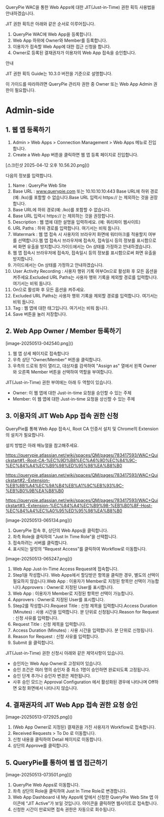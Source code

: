 QueryPie WAC을 통한 Web Apps에 대한 JIT(Just-in-Time) 권한 획득 사용법을 안내하겠습니다.

JIT 권한 획득은 아래와 같은 순서로 이루어집니다.

1. QueryPie WAC에 Web App을 등록합니다.
2. Web App 하위에 Owner와 Member를 등록합니다.
3. 이용자가 접속할 Web App에 대한 접근 신청을 합니다.
4. Owner로 등록된 결재권자가 이용자의 Web App 접속을 승인합니다.

안내

JIT 권한 획득 Guide는 10.3.0 버전을 기준으로 설명합니다.

이 가이드를 따라하려면 QueryPie 관리자 권한 중 Owner 또는 Web App Admin 권한이 필요합니다.

# Admin-side
## 1. 웹 앱 등록하기
1. Admin > Web Apps > Connection Management > Web Apps 메뉴로 진입합니다.
2. Create a Web App 버튼을 클릭하면 웹 앱 등록 페이지로 진입합니다.

<p align="center">
<div>[스크린샷 2025-04-12 오후 10.56.20.png]()</div>
</p>

다음의 정보를 입력합니다.

1. Name : QueryPie Web Site
2. Base URL : www.querypie.com 또는 10.10.10.10:443 Base URL에 하위 경로(예: /ko)를 포함할 수 없습니다.Base URL 입력시 https:// 는 제외하는 것을 권장합니다.
  1. Base URL에 하위 경로(예: /ko)를 포함할 수 없습니다.
  2. Base URL 입력시 https:// 는 제외하는 것을 권장합니다.
3. Description : 웹 앱에 대한 설명을 입력하세요. (예: 쿼리파이 웹사이트)
4. URL Paths : 하위 경로를 입력합니다. 여기서는 비워 둡니다.
5. Watermark : 웹 앱 접속 시 사용자의 브라우저 화면에 워터마크를 적용할지 여부를 선택합니다.웹 앱 접속시 브라우저에 접속자, 접속일시 등의 정보를 표시함으로써 화면 유출을 방지합니다.가이드에서는 On 상태를 가정하고 안내하겠습니다.
  1. 웹 앱 접속시 브라우저에 접속자, 접속일시 등의 정보를 표시함으로써 화면 유출을 방지합니다.
  2. 가이드에서는 On 상태를 가정하고 안내하겠습니다.
6. User Activity Recording : 사용자 행위 기록 여부On으로 활성화 후 모든 옵션을 켜주세요.Excluded URL Paths는 사용자 행위 기록을 제외할 경로를 입력합니다. 여기서는 비워 둡니다.
  1. On으로 활성화 후 모든 옵션을 켜주세요.
  2. Excluded URL Paths는 사용자 행위 기록을 제외할 경로를 입력합니다. 여기서는 비워 둡니다.
7. Tag : 웹 앱에 대한 태그입니다. 여기서는 비워 둡니다.
8. Save 버튼을 눌러 저장합니다.

## 2. Web App Owner / Member 등록하기
<p align="center">
<div>[image-20250513-042540.png]()</div>
</p>

1. 웹 앱 상세 페이지로 접속합니다
2. 우측 상단 "Owner/Member" 버튼을 클릭합니다.
3. 우측의 드로워 창이 열리고, 대상자를 검색하여 "Assign as" 열에서 왼쪽 Owner와 오른쪽 Member 버튼을 선택하여 역할을 부여합니다.

JIT(Just-in-Time) 권한 부여에는 아래 두 역할이 있습니다.

* Owner: 이 웹 앱에 대한 Just-in-time 요청을 승인할 수 있는 주체
* Member: 이 웹 앱에 대한 Just-in-time 요청을 상신할 수 있는 주체

## 3. 이용자의 JIT Web App 접속 권한 신청
QueryPie를 통해 Web App 접속시, Root CA 인증서 설치 및 Chrome의 Extension의 설치가 필요합니다.

설치 방법은 아래 매뉴얼을 참고해주세요.

https://querypie.atlassian.net/wiki/spaces/QM/pages/783417593/WAC+Quickstart#1.-Root-CA-%EC%9D%B8%EC%A6%9D%EC%84%9C-%EC%84%A4%EC%B9%98%ED%95%98%EA%B8%B0

https://querypie.atlassian.net/wiki/spaces/QM/pages/783417593/WAC+Quickstart#2.-Extension-%EB%8B%A4%EC%9A%B4%EB%A1%9C%EB%93%9C-%EB%B0%9B%EA%B8%B0

https://querypie.atlassian.net/wiki/spaces/QM/pages/783417593/WAC+Quickstart#3.-Extension-%EC%84%A4%EC%B9%98-%EB%B0%8F-Host-%EC%84%A4%EC%A0%95%ED%95%98%EA%B8%B0

<p align="center">
<div>[image-20250513-065134.png]()</div>
</p>

1. QueryPie 접속 후, 상단의 Web Apps을 클릭합니다.
2. 좌측 Role을 클릭하여 “Just In Time Role”을 선택합니다.
3. 접속하려는 서버를 클릭합니다.
4. 표시되는 알럿의 “Request Access”를 클릭하여 Workflow로 이동합니다.

<p align="center">
<div>[image-20250513-065247.png]()</div>
</p>

1. Web App Just-In-Time Access Request에 접속합니다.
2. Step1을 작성합니다. Web Apps에서 할당받은 항목을 클릭한 경우, 별도의 선택이 필요하지 않습니다.Web App : 이용자가 Member로 지정된 항목만 선택이 가능합니다.Approvers : Owner로 지정된 User를 표시합니다.
  1. Web App : 이용자가 Member로 지정된 항목만 선택이 가능합니다.
  2. Approvers : Owner로 지정된 User를 표시합니다.
3. Step2를 작성합니다.Request Title : 신청 제목을 입력합니다.Access Duration (Minutes) : 사용 시간을 입력합니다. 분 단위로 신청됩니다.Reason for Request : 신청 사유를 입력합니다.
  1. Request Title : 신청 제목을 입력합니다.
  2. Access Duration (Minutes) : 사용 시간을 입력합니다. 분 단위로 신청됩니다.
  3. Reason for Request : 신청 사유를 입력합니다.
4. Submit 을 클릭합니다.

JIT(Just-in-Time) 권한 신청시 아래와 같은 제약사항이 있습니다.

* 승인자는 Web App Owner로 고정되어 있습니다.
* 승인 조건은 여러 명의 승인자 중 최소 1명이 승인하면 완료되도록 고정됩니다.
* 승인 단계 추가나 승인자 변경은 제한됩니다.
* 사후 승인 모드는 Approval Configuration 에서 활성화된 경우에 나타나며 Off하면 요청 화면에서 나타나지 않습니다.

## 4. 결재권자의 JIT Web App 접속 권한 요청 승인
<p align="center">
<div>[image-20250513-072925.png]()</div>
</p>

1. (Web App Owner로 지정된) 결재권을 가진 사용자가 Workflow로 접속합니다.
2. Received Requests > To Do 로 이동합니다.
3. 신청 내용을 클릭하여 Detail 페이지로 이동합니다.
4. 상단의 Approve를 클릭합니다.

## 5. QueryPie를 통하여 웹 앱 접근하기
<p align="center">
<div>[image-20250513-073501.png]()</div>
</p>

1. QueryPie Web Apps로 이동합니다.
2. 좌측 상단의 Role을 클릭하여 Just In Time Role로 변경합니다.
3. Web App Dashboard 내 My Apps에 앞에서 신청한 QueryPie Web Site 앱 아이콘에 “JIT Active”가 보일 것입니다. 아이콘을 클릭하면 웹사이트로 접속합니다.
4. 신청한 시간이 만료되면 접속 권한은 자동으로 회수됩니다.
